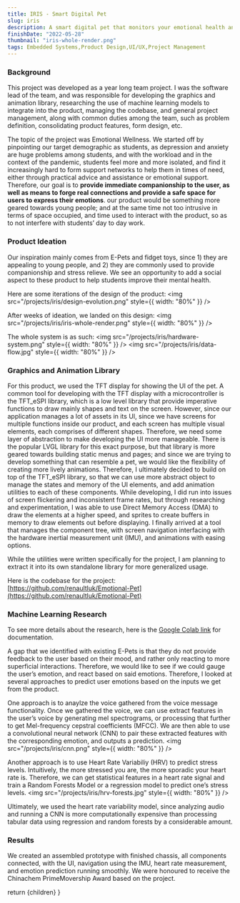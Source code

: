 ```yaml
---
title: IRIS - Smart Digital Pet
slug: iris
description: A smart digital pet that monitors your emotional health and provides a safe space to express your emotion.
finishDate: "2022-05-28"
thumbnail: "iris-whole-render.png"
tags: Embedded Systems,Product Design,UI/UX,Project Management
---
```



### Background

This project was developed as a year long team project. I was the software lead of the team, and was responsible for developing the graphics and animation library, researching the use of machine learning models to integrate into the product, managing the codebase, and general project management, along with common duties among the team, such as problem definition, consolidating product features, form design, etc.

The topic of the project was Emotional Wellness. We started off by pinpointing our target demographic as students, as depression and anxiety are huge problems among students, and with the workload and in the context of the pandemic, students feel more and more isolated, and find it increasingly hard to form support networks to help them in times of need, either through practical advice and assistance or emotional support. Therefore, our goal is to **provide immediate companionship to the user, as well as means to forge real connections and provide a safe space for users to express their emotions**. our product would be something more geared towards young people; and at the same time not too intrusive in terms of space occupied, and time used to interact with the product, so as to not interfere with students’ day to day work.


### Product Ideation

Our inspiration mainly comes from E-Pets and fidget toys, since 1) they are appealing to young people, and 2) they are commonly used to provide companionship and stress relieve. We see an opportunity to add a social aspect to these product to help students improve their mental health.

Here are some iterations of the design of the product:
<img src="/projects/iris/design-evolution.png" style={{ width: "80%" }} />

After weeks of ideation, we landed on this design:
<img src="/projects/iris/iris-whole-render.png" style={{ width: "80%" }} />

The whole system is as such:
<img src="/projects/iris/hardware-system.png" style={{ width: "80%" }} />
<img src="/projects/iris/data-flow.jpg" style={{ width: "80%" }} />


### Graphics and Animation Library

For this product, we used the TFT display for showing the UI of the pet. A common tool for developing with the TFT display with a microcontroller is the TFT_eSPI library, which is a low level library that provide imperative functions to draw mainly shapes and text on the screen. However, since our application manages a lot of assets in its UI, since we have screens for multiple functions inside our product, and each screen has multiple visual elements, each comprises of different shapes. Therefore, we need some layer of abstraction to make developing the UI more manageable. There is the popular LVGL library for this exact purpose, but that library is more geared towards building static menus and pages; and since we are trying to develop something that can resemble a pet, we would like the flexibility of creating more lively animations. Therefore, I ultimately decided to build on top of the TFT_eSPI library, so that we can use more abstract object to manage the states and memory of the UI elements, and add animation utilities to each of these components. While developing, I did run into issues of screen flickering and inconsistent frame rates, but through researching and experimentation, I was able to use Direct Memory Access (DMA) to draw the elements at a higher speed, and sprites to create buffers in memory to draw elements out before displaying. I finally arrived at a tool that manages the component tree, with screen navigation interfacing with the hardware inertial measurement unit (IMU), and animations with easing options.

While the utilities were written specifically for the project, I am planning to extract it into its own standalone library for more generalized usage.

Here is the codebase for the project:
[https://github.com/renaultluk/Emotional-Pet](https://github.com/renaultluk/Emotional-Pet) 


### Machine Learning Research

To see more details about the research, here is the [Google Colab link](https://colab.research.google.com/drive/1SQbqdtftOJxlWUl8a7v_Vo1CcEoF9pjX?usp=sharing) for documentation.

A gap that we identified with existing E-Pets is that they do not provide feedback to the user based on their mood, and rather only reacting to more superficial interactions. Therefore, we would like to see if we could gauge the user’s emotion, and react based on said emotions. Therefore, I looked at several approaches to predict user emotions based on the inputs we get from the product.

One approach is to anaylze the voice gathered from the voice message functionality. Once we gathered the voice, we can use extract features in the user’s voice by generating mel spectrograms, or processing that further to get Mel-frequency cepstral coefficients (MFCC). We are then able to use a convolutional neural network (CNN) to pair these extracted features with the corresponding emotion, and outputs a prediction.
<img src="/projects/iris/cnn.png" style={{ width: "80%" }} />

Another approach is to use Heart Rate Variabiliy (HRV) to predict stress levels. Intuitively, the more stressed you are, the more sporadic your heart rate is. Therefore, we can get statistical features in a heart rate signal and train a Random Forests Model or a regression model to predict one’s stress levels.
<img src="/projects/iris/hrv-forests.jpg" style={{ width: "80%" }} />

Ultimately, we used the heart rate variability model, since analyzing audio and running a CNN is more computationally expensive than processing tabular data using regression and random forests by a considerable amount.


###  Results

We created an assembled prototype with finished chassis, all components connected, with the UI, navigation using the IMU, heart rate measurement, and emotion prediction running smoothly. We were honoured to receive the Chinachem PrimeMovership Award based on the project.

  return <PostLayout title="IRIS - Smart Digital Pet" slug="iris" description="A smart digital pet that monitors your emotional health and provides a safe space to express your emotion." finishDate="2022-05-28" thumbnail="iris-whole-render.png">{children}</PostLayout>
}